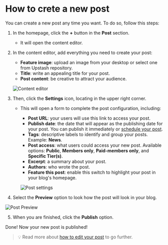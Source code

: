 # How to crete a new post

You can create a new post any time you want. To do so, follow this steps:

1. In the homepage, click the **+** button in the **Post** section.

   - It will open the content editor.

2. In the content editor, add everything you need to create your post:

   - **Feature image**: upload an image from your desktop or select one from Upstash repository.
   - **Title**: write an appealing title for your post.
   - **Post content**: be creative to attract your audience.

   ![Content editor](public/images/prints-ui/publish-post/new-post.png)

3. Then, click the **Settings** icon, locating in the upper right corner.

   - This will open a form to complete the post configuration, including:

     - **Post URL**: your users will use this link to access your post.
     - **Publish date**: the date that will appear as the publishing date for your post. You can publish it immediately or [schedule your post](https://tech-writer-test.netlify.app/publishing-content/schedule-post).
     - **Tags**: descriptive labels to identify and group your posts. Example: **News**.
     - **Post access**: what users could access your new post. Available options: **Public**, **Members only**, **Paid-members only**, and **Specific Tier(s)**.
     - **Excerpt**: a summary about your post.
     - **Authors**: who wrote the post.
     - **Feature this post**: enable this switch to highlight your post in your blog's homepage.

     ![Post settings](public/images/prints-ui/publish-post/post-settings.png)

4. Select the **Preview** option to look how the post will look in your blog.

![Post Preview](public/images/prints-ui/publish-post/post-preview.png)

5. When you are finished, click the **Publish** option.

Done! Now your new post is published!

> 💡 Read more about [how to edit your post](https://tech-writer-test.netlify.app/publishing-content/edit-post) to go further.
